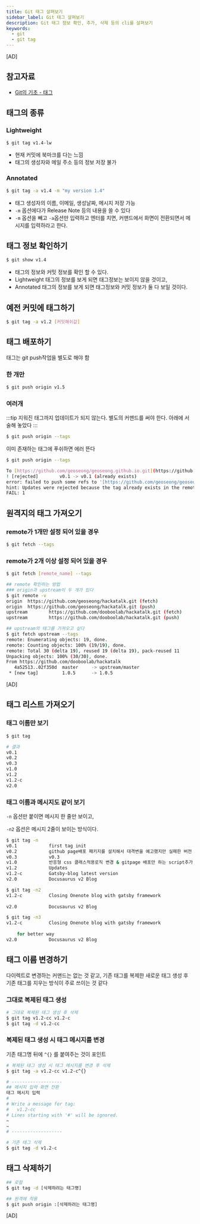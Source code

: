 ```yaml
---
title: Git 태그 살펴보기
sidebar_label: Git 태그 살펴보기
description: Git 태그 정보 확인, 추가, 삭제 등의 cli를 살펴보기
keywords:
  - git
  - git tag
---
```


[AD]


## 참고자료

- [Git의 기초 - 태그](https://git-scm.com/book/ko/v2/Git%EC%9D%98-%EA%B8%B0%EC%B4%88-%ED%83%9C%EA%B7%B8)

## 태그의 종류

### Lightweight

```bash
$ git tag v1.4-lw
```

- 현재 커밋에 북마크를 다는 느낌
- 태그의 생성자와 메일 주소 등의 정보 저장 불가

### Annotated

```bash
$ git tag -a v1.4 -m "my version 1.4"
```

- 태그 생성자의 이름, 이메일, 생성날짜, 메시지 저장 가능
- `-m` 옵션에다가 Release Note 등의 내용을 쓸 수 있다
- `-m` 옵션을 빼고 `-a`옵션만 입력하고 엔터를 치면, 커맨드에서 화면이 전환되면서 메시지를 입력하라고 한다.

## 태그 정보 확인하기

```bash
$ git show v1.4
```

- 태그의 정보와 커밋 정보를 확인 할 수 있다.
- Lightweight 태그의 정보를 보게 되면 태그정보는 보이지 않을 것이고,
- Annotated 태그의 정보를 보게 되면 태그정보와 커밋 정보가 둘 다 보일 것이다.

## 예전 커밋에 태그하기

```bash
$ git tag -a v1.2 [커밋해쉬값]
```

## 태그 배포하기

태그는 git push작업을 별도로 해야 함

### 한 개만

```bash
$ git push origin v1.5
```

### 여러개

:::tip
지워진 태그까지 업데이트가 되지 않는다. 별도의 커맨드를 써야 한다. 아래에 서술해 놓았다
:::

```bash
$ git push origin --tags
```

이미 존재하는 태그에 푸쉬하면 에러 뜬다

```bash
$ git push origin --tags

To [https://github.com/geoseong/geoseong.github.io.git](https://github.com/geoseong/geoseong.github.io.git)
! [rejected]        v0.1 -> v0.1 (already exists)
error: failed to push some refs to '[https://github.com/geoseong/geoseong.github.io.git](https://github.com/geoseong/geoseong.github.io.git)'
hint: Updates were rejected because the tag already exists in the remote.
FAIL: 1
```

## 원격지의 태그 가져오기

### remote가 1개만 설정 되어 있을 경우

```bash
$ git fetch --tags
```

### remote가 2개 이상 설정 되어 있을 경우

```bash
$ git fetch [remote_name] --tags

## remote 확인하는 방법
### origin과 upstream이 두 개가 있다
$ git remote -v
origin  https://github.com/geoseong/hackatalk.git (fetch)
origin  https://github.com/geoseong/hackatalk.git (push)
upstream        https://github.com/dooboolab/hackatalk.git (fetch)
upstream        https://github.com/dooboolab/hackatalk.git (push)

## upstream의 태그를 가져오고 싶다
$ git fetch upstream --tags
remote: Enumerating objects: 19, done.
remote: Counting objects: 100% (19/19), done.
remote: Total 30 (delta 19), reused 19 (delta 19), pack-reused 11
Unpacking objects: 100% (30/30), done.
From https://github.com/dooboolab/hackatalk
   4a52513..02f350d  master     -> upstream/master
 * [new tag]         1.0.5      -> 1.0.5
```


[AD]


## 태그 리스트 가져오기

### 태그 이름만 보기

```bash
$ git tag

# 결과
v0.1
v0.2
v0.3
v1.0
v1.2
v1.2-c
v2.0
```

### 태그 이름과 메시지도 같이 보기

`-n` 옵션만 붙이면 메시지 한 줄만 보이고,

`-n2` 옵션은 메시지 2줄이 보이는 방식이다.

```bash
$ git tag -n
v0.1            first tag init
v0.2            github page배포 패키지를 설치해서 대격변을 예고했지만 실패한 버전
v0.3            v0.3
v1.0            반응형 css 클래스적용로직 변경 & gitpage 배포만 하는 script추가 & sitemap plugin표준에 맞게 수정
v1.2            Updates
v1.2-c          Gatsby-blog latest version
v2.0            Docusaurus v2 Blog

$ git tag -n2
v1.2-c          Closing Onenote blog with gatsby framework
    
v2.0            Docusaurus v2 Blog

$ git tag -n3
v1.2-c          Closing Onenote blog with gatsby framework
    
    for better way
v2.0            Docusaurus v2 Blog
```

## 태그 이름 변경하기

다이렉트로 변경하는 커맨드는 없는 것 같고, 기존 태그를 복제한 새로운 태그 생성 후 기존 태그를 지우는 방식이 주로 쓰이는 것 같다

### 그대로 복제된 태그 생성

```bash
# 그대로 복제된 태그 생성 후 삭제
$ git tag v1.2-cc v1.2-c
$ git tag -d v1.2-cc
```

### 복제된 태그 생성 시 태그 메시지를 변경

기존 태그명 뒤에 `^{}` 를 붙여주는 것이 포인트

```bash
# 복제된 태그 생성 시 태그 메시지를 변경 후 삭제
$ git tag -a v1.2-cc v1.2-c^{}

# -------------------
## 메시지 입력 화면 전환
태그 메시지 입력
# 
# Write a message for tag:
#   v1.2-cc
# Lines starting with '#' will be ignored.
~                                                                                                                                                                                                                                                                
~
# -------------------

# 기존 태그 삭제
$ git tag -d v1.2-c
```

## 태그 삭제하기

```bash
## 로컬
$ git tag -d [삭제하려는 태그명]

## 원격에 적용
$ git push origin :[삭제하려는 태그명]
```


[AD]